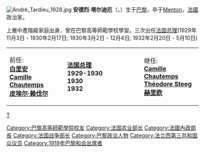 {{unreferenced|time=2014-9-23}}
[[Image:André_Tardieu_1928.jpg|thumb]]
'''安德烈·塔尔迪厄'''（{{lang|fr|'''André Tardieu'''}}，{{bd|1876年|9月22日|1945年|9月15日|catIdx=T}}）生于[[巴黎|巴黎]]，卒于[[Menton|Menton]]，[[法國|法國]]政治家。

上層中產階級家庭出身，曾在巴黎高等師範學校學習。三次出任[[法国总理|法国总理]](1929年11月3日 - 1930年2月17日; 1930年3月2日 - 12月4日; 1932年2月20日 - 5月10日)


{| border="2" align="center"
|----- align ="center"
| width ="30%" | 前任:<br>'''[[白里安|白里安]]<br>[[Camille_Chautemps|Camille Chautemps]]<br>[[皮埃尔·赖伐尔|皮埃尔·赖伐尔]]'''
| width ="40%" | '''[[法国总理|法国总理]]<br>1929-1930<br>1930<br>1932'''
| width ="30%" | 继任:<br>'''[[Camille_Chautemps|Camille Chautemps]]<br>[[Théodore_Steeg|Théodore Steeg]]<br>[[赫里欧|赫里欧]]'''
|}

{{法国人小作品}}
{{法国政府首脑}}
{{Authority control}}

{{DEFAULTSORT:Tardieu, Andre}}
[[category:法國總理|T]]
[[Category:巴黎高等師範學院校友|Category:巴黎高等師範學院校友]]
[[Category:法国农业部长|Category:法国农业部长]]
[[Category:法國內政部長|Category:法國內政部長]]
[[Category:法国战争部长|Category:法国战争部长]]
[[Category:巴黎政治人物|Category:巴黎政治人物]]
[[Category:法兰西第三共和国众议员|Category:法兰西第三共和国众议员]]
[[Category:1919年巴黎和会出席者|Category:1919年巴黎和会出席者]]